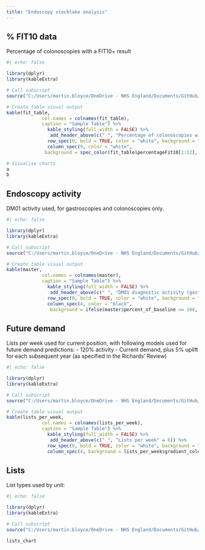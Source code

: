 ---
title: "Endoscopy stocktake analysis"
---

## % FIT10 data

Percentage of colonoscopies with a FIT10+ result

```{r}
#| echo: false

library(dplyr)
library(kableExtra)

# Call subscript
source("C:/Users/martin.bloyce/OneDrive - NHS England/Documents/GitHub/diagnostics_endoscopy_stocktake/endoscopy_fit.R")

# Create table visual output
kable(fit_table,
             col.names = colnames(fit_table),
             caption = "Sample Table") %>%
               kable_styling(full_width = FALSE) %>%
                add_header_above(c(" ", "Percentage of colonoscopies with a FIT10+ result" = 8)) %>%
               row_spec(0, bold = TRUE, color = "white", background = "gray") %>%
               column_spec(9, color = "white",
              background = spec_color(fit_table$percentageFit10[1:12], begin = 0.9, end = 0.4, option = 'H'))

# Visualise charts
a
b

```

## Endoscopy activity

DM01 activity used, for gastroscopies and colonoscopies only.

```{r}
#| echo: false

library(dplyr)
library(kableExtra)

# Call subscript
source("C:/Users/martin.bloyce/OneDrive - NHS England/Documents/GitHub/diagnostics_endoscopy_stocktake/endoscopy_activity.R")

# Create table visual output
kable(master,
             col.names = colnames(master),
             caption = "Sample Table") %>%
               kable_styling(full_width = FALSE) %>%
                add_header_above(c(" ", "DM01 diagnostic activity (gastroscopies and colonoscopies only)" = 3)) %>%
               row_spec(0, bold = TRUE, color = "white", background = "gray") %>%
               column_spec(4, color = "black",
                background = ifelse(master$percent_of_baseline >= 100, "green", ifelse(master$percent_of_baseline > 90, "yellow", "red")))


```

## Future demand

Lists per week used for current position, with following models used for future demand predictions: - 120% activity - Current demand, plus 5% uplift for each subsequent year (as specified in the Richards' Review)

```{r}
#| echo: false

library(dplyr)
library(kableExtra)

# Call subscript
source("C:/Users/martin.bloyce/OneDrive - NHS England/Documents/GitHub/diagnostics_endoscopy_stocktake/future_demand_modelling.R")

# Create table visual output
kable(lists_per_week,
             col.names = colnames(lists_per_week),
             caption = "Sample Table") %>%
               kable_styling(full_width = FALSE) %>%
                add_header_above(c(" ", "Lists per week" = 6)) %>%
               row_spec(0, bold = TRUE, color = "white", background = "gray") %>%
               column_spec(4, background = lists_per_week$gradient_colour)

```

## Lists

List types used by unit:

```{r}
#| echo: false

library(dplyr)
library(kableExtra)

# Call subscript
source("C:/Users/martin.bloyce/OneDrive - NHS England/Documents/GitHub/diagnostics_endoscopy_stocktake/endoscopy_lists.R")

lists_chart

```
